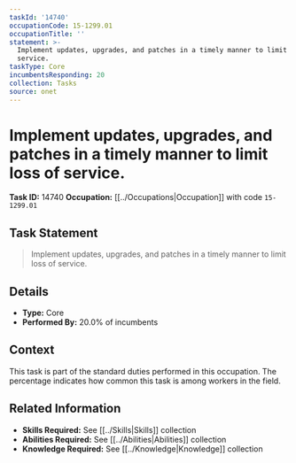 ```yaml
---
taskId: '14740'
occupationCode: 15-1299.01
occupationTitle: ''
statement: >-
  Implement updates, upgrades, and patches in a timely manner to limit loss of
  service.
taskType: Core
incumbentsResponding: 20
collection: Tasks
source: onet
---
```

# Implement updates, upgrades, and patches in a timely manner to limit loss of service.

**Task ID:** 14740
**Occupation:** [[../Occupations|Occupation]] with code `15-1299.01`

## Task Statement

> Implement updates, upgrades, and patches in a timely manner to limit loss of service.

## Details

- **Type:** Core
- **Performed By:** 20.0% of incumbents

## Context

This task is part of the standard duties performed in this occupation. The percentage indicates how common this task is among workers in the field.

## Related Information

- **Skills Required:** See [[../Skills|Skills]] collection
- **Abilities Required:** See [[../Abilities|Abilities]] collection
- **Knowledge Required:** See [[../Knowledge|Knowledge]] collection
